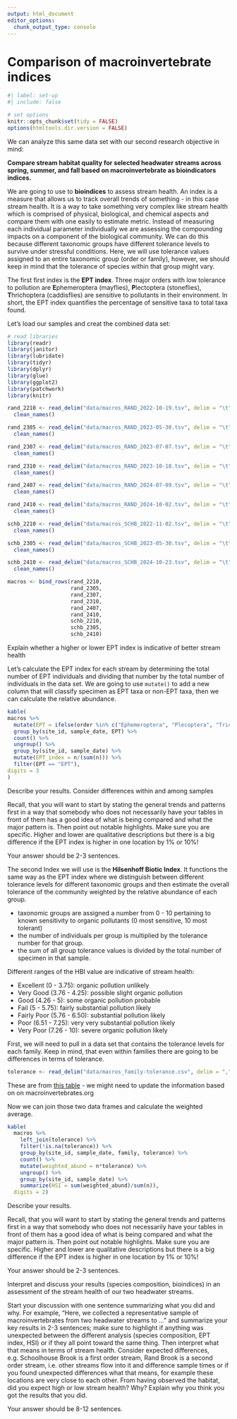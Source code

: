 ```yaml
---
output: html_document
editor_options: 
  chunk_output_type: console
---
```


# Comparison of macroinvertebrate indices

```r
#| label: set-up
#| include: false

# set options
knitr::opts_chunk$set(tidy = FALSE)
options(htmltools.dir.version = FALSE)

```

We can analyze this same data set with our second research objective in mind:

**Compare stream habitat quality for selected headwater streams across spring, summer, and fall based on macroinvertebrate as bioindicators indices.**

We are going to use to **bioindices** to assess stream health. An index is a measure that allows us to track overall trends of something - in this case stream health. It is a way to take something very complex like stream health which is comprised of physical, biological, and chemical aspects and compare them with one easily to estimate metric. Instead of measuring each individual parameter individually we are assessing the compounding impacts on a component of the biological community. We can do this because different taxonomic groups have different tolerance levels to survive under stressful conditions. Here, we will use tolerance values assigned to an entire taxonomic group (order or family), however, we should keep in mind that the tolerance of species within that group might vary.

The first first index is the **EPT index**. Three major orders with low tolerance to pollution are **E**phemeroptera (mayflies), **P**lectoptera (stoneflies), **T**hrichoptera (caddisflies) are sensitive to pollutants in their environment. In short, the EPT index quantifies the percentage of sensitive taxa to total taxa found.

Let's load our samples and creat the combined data set:

```r

# read libraries
library(readr)
library(janitor)
library(lubridate)
library(tidyr)
library(dplyr)
library(glue)
library(ggplot2)
library(patchwork)
library(knitr)

rand_2210 <- read_delim("data/macros_RAND_2022-10-19.tsv", delim = "\t") %>%
  clean_names()

rand_2305 <- read_delim("data/macros_RAND_2023-05-30.tsv", delim = "\t") %>%
  clean_names()

rand_2307 <- read_delim("data/macros_RAND_2023-07-07.tsv", delim = "\t") %>%
  clean_names()

rand_2310 <- read_delim("data/macros_RAND_2023-10-18.tsv", delim = "\t") %>%
  clean_names()

rand_2407 <- read_delim("data/macros_RAND_2024-07-09.tsv", delim = "\t") %>%
  clean_names()

rand_2410 <- read_delim("data/macros_RAND_2024-10-02.tsv", delim = "\t") %>%
  clean_names()

schb_2210 <- read_delim("data/macros_SCHB_2022-11-02.tsv", delim = "\t") %>%
  clean_names()

schb_2305 <- read_delim("data/macros_SCHB_2023-05-30.tsv", delim = "\t") %>%
  clean_names()

schb_2410 <- read_delim("data/macros_SCHB_2024-10-23.tsv", delim = "\t") %>%
  clean_names()

macros <- bind_rows(rand_2210,
                    rand_2305,
                    rand_2307,
                    rand_2310,
                    rand_2407,
                    rand_2410,
                    schb_2210,
                    schb_2305,
                    schb_2410)

```

::: {.callout-tip title="Consider this"}

Explain whether a higher or lower EPT index is indicative of better stream health

:::

::: {.callout-note title="Answer" collapse="true"}



:::

Let's calculate the EPT index for each stream by determining the total number of EPT individuals and dividing that number by the total number of individuals in the data set. We are going to use `mutate()` to add a new column that will classify specimen as EPT taxa or non-EPT taxa, then we can calculate the relative abundance.

```r

kable( 
macros %>%
  mutate(EPT = ifelse(order %in% c("Ephemeroptera", "Plecoptera", "Trichoptera"), "EPT", "non-EPT")) %>%
  group_by(site_id, sample_date, EPT) %>%
  count() %>%
  ungroup() %>%
  group_by(site_id, sample_date) %>%
  mutate(EPT_index = n/(sum(n))) %>%
  filter(EPT == "EPT"),
digits = 3
)

```

::: {.callout-tip title="Consider this"}



:::

::: {.callout-note title="Answer" collapse="true"}

Describe your results. Consider differences within and among samples

Recall, that you will want to start by stating the general trends and patterns first in a way that somebody who does not necessarily have your tables in front of them has a good idea of what is being compared and what the major pattern is. Then point out notable highlights. Make sure you are specific. Higher and lower are qualitative descriptions but there is a big difference if the EPT index is higher in one location by 1% or 10%!

Your answer should be 2-3 sentences.

:::


The second Index we will use is the **Hilsenhoff Biotic Index**. It functions the same way as the EPT index where we distinguish between different tolerance levels for different taxonomic groups and then estimate the overall tolerance of the community weighted by the relative abundance of each group.

* taxonomic groups are assigned a number from 0 - 10 pertaining to known sensitivity to organic pollutants (0 most sensitive, 10 most tolerant)
* the number of individuals per group is multiplied by the tolerance number for that group.
* the sum of all group tolerance values is divided by the total number of specimen in that sample.

Different ranges of the HBI value are indicative of stream health:

* Excellent (0 - 3.75): organic pollution unlikely
* Very Good (3.76 - 4.25): possible slight organic pollution
* Good (4.26 - 5): some organic pollution probable
* Fail (5 - 5.75): fairly substantial pollution likely
* Fairly Poor (5.76 - 6.50): substantial pollution likely
* Poor (6.51 - 7.25): very very substantial pollution likely
* Very Poor (7.26 - 10): severe organic pollution likely

First, we will need to pull in a data set that contains the tolerance levels for each family. Keep in mind, that even within families there are going to be differences in terms of tolerance.

```r

tolerance <- read_delim("data/macros_family-tolerance.csv", delim = ",")

```

These are from [this table](http://lakes.chebucto.org/ZOOBENTH/BENTHOS/tolerance.html#family) - we might need to update the information based on on macroinvertebrates.org

Now we can join those two data frames and calculate the weighted average.

```r

kable(
  macros %>%
    left_join(tolerance) %>%
    filter(!is.na(tolerance)) %>%
    group_by(site_id, sample_date, family, tolerance) %>%
    count() %>%
    mutate(weighted_abund = n*tolerance) %>%
    ungroup() %>%
    group_by(site_id, sample_date) %>%
    summarize(HSI = sum(weighted_abund)/sum(n)),
  digits = 2)

```

::: {.callout-tip title="Consider this"}

Describe your results.

Recall, that you will want to start by stating the general trends and patterns first in a way that somebody who does not necessarily have your tables in front of them has a good idea of what is being compared and what the major pattern is. Then point out notable highlights. Make sure you are specific. Higher and lower are qualitative descriptions but there is a big difference if the EPT index is higher in one location by 1% or 10%!

Your answer should be 2-3 sentences.

:::

::: {.callout-note title="Answer" collapse="true"}



:::

::: {.callout-tip title="Consider this"}

Interpret and discuss your results (species composition, bioindices) in an assessment of the stream health of our two headwater streams.

:::

::: {.callout-note title="Answer" collapse="true"}

Start your discussion with one sentence summarizing what you did and why. For example, "Here, we collected a representative sample of macroinvertebrates from two headwater streams to ..." and summarize your key results in 2-3 sentences; make sure to highlight if anything was unexpected between the different analysis (species composition, EPT index, HSI) or if they all point toward the same thing. Then interpret what that means in terms of stream health. Consider expected differences, e.g. Schoolhouse Brook is a first order stream, Rand Brook is a second order stream, i.e. other streams flow into it and difference sample times or if you found unexpected differences what that means, for example these locations are very close to each other. From having observed the habitat, did you expect high or low stream health? Why? Explain why you think you got the results that you did.

Your answer should be 8-12 sentences.

:::